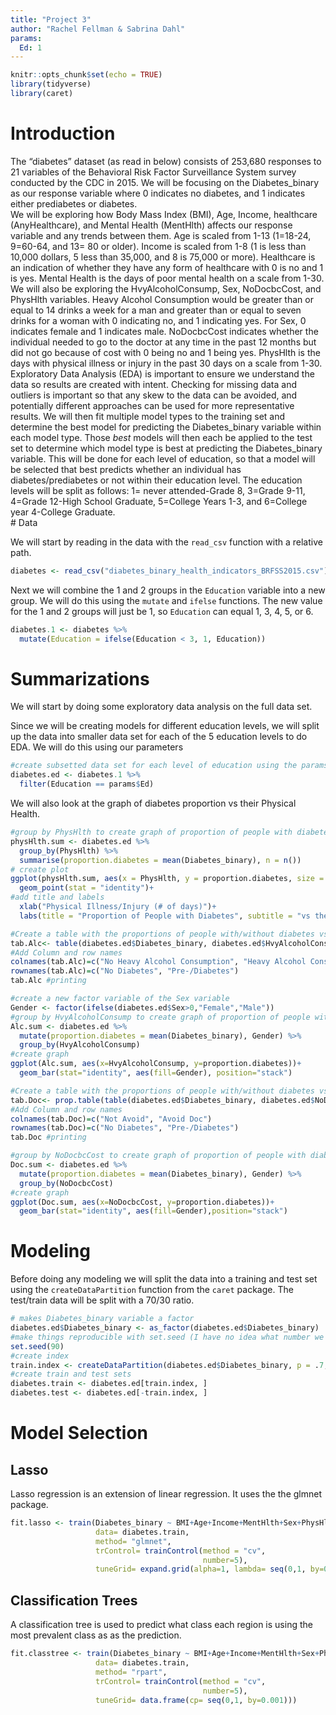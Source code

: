 ```yaml
---
title: "Project 3"
author: "Rachel Fellman & Sabrina Dahl"
params: 
  Ed: 1
---
```


```r
knitr::opts_chunk$set(echo = TRUE)
library(tidyverse)
library(caret)
```

# Introduction
The "diabetes" dataset (as read in below) consists of 253,680 responses to 21 variables of the Behavioral Risk Factor Surveillance System survey conducted by the CDC in 2015. We will be focusing on the Diabetes_binary as our response variable where 0 indicates no diabetes, and 1 indicates either prediabetes or diabetes.  
We will be exploring how Body Mass Index (BMI), Age, Income, healthcare (AnyHealthcare), and Mental Health (MentHlth) affects our response variable and any trends between them. Age is scaled from 1-13 (1=18-24, 9=60-64, and 13= 80 or older). Income is scaled from 1-8 (1 is less than 10,000 dollars, 5 less than 35,000, and 8 is 75,000 or more). Healthcare is an indication of whether they have any form of healthcare with 0 is no and 1 is yes. Mental Health is the days of poor mental health on a scale from 1-30.  
We will also be exploring the HvyAlcoholConsump, Sex, NoDocbcCost, and PhysHlth variables. Heavy Alcohol Consumption would be greater than or equal to 14 drinks a week for a man and greater than or equal to seven drinks for a woman with 0 indicating no, and 1 indicating yes. For Sex, 0 indicates female and 1 indicates male. NoDocbcCost indicates whether the individual needed to go to the doctor at any time in the past 12 months but did not go because of cost with 0 being no and 1 being yes. PhysHlth is the days with physical illness or injury in the past 30 days on a scale from 1-30.  
Exploratory Data Analysis (EDA) is important to ensure we understand the data so results are created with intent. Checking for missing data and outliers is important so that any skew to the data can be avoided, and potentially different approaches can be used for more representative results. We will then fit multiple model types to the training set and determine the best model for predicting the Diabetes_binary variable within each model type. Those *best* models will then each be applied to the test set to determine which model type is best at predicting the Diabetes_binary variable. This will be done for each level of education, so that a model will be selected that best predicts whether an individual has diabetes/prediabetes or not within their education level. The education levels will be split as follows: 1= never attended-Grade 8, 3=Grade 9-11, 4=Grade 12-High School Graduate, 5=College Years 1-3, and 6=College year 4-College Graduate.  
# Data

We will start by reading in the data with the `read_csv` function with a relative path. 

```r
diabetes <- read_csv("diabetes_binary_health_indicators_BRFSS2015.csv")
```

Next we will combine the 1 and 2 groups in the `Education` variable into a new group. We will do this using the `mutate` and `ifelse` functions. The new value for the 1 and 2 groups will just be 1, so `Education` can equal 1, 3, 4, 5, or 6.

```r
diabetes.1 <- diabetes %>% 
  mutate(Education = ifelse(Education < 3, 1, Education))
```

# Summarizations

We will start by doing some exploratory data analysis on the full data set. 

Since we will be creating models for different education levels, we will split up the data into smaller data set for each of the 5 education levels to do EDA. We will do this using our parameters
```r
#create subsetted data set for each level of education using the params.
diabetes.ed <- diabetes.1 %>% 
  filter(Education == params$Ed)
```  

We will also look at the graph of diabetes proportion vs their Physical Health. 
```r
#group by PhysHlth to create graph of proportion of people with diabetes at each number of days with illness/injury
physHlth.sum <- diabetes.ed %>% 
  group_by(PhysHlth) %>% 
  summarise(proportion.diabetes = mean(Diabetes_binary), n = n())
# create plot
ggplot(physHlth.sum, aes(x = PhysHlth, y = proportion.diabetes, size = n)) +
  geom_point(stat = "identity")+ 
#add title and labels
  xlab("Physical Illness/Injury (# of days)")+
  labs(title = "Proportion of People with Diabetes", subtitle = "vs the number of days they had a Physical illness/injury the last 30 days")
```  

```r
#Create a table with the proportions of people with/without diabetes vs whether they heavily drink or not
tab.Alc<- table(diabetes.ed$Diabetes_binary, diabetes.ed$HvyAlcoholConsump)
#Add Column and row names
colnames(tab.Alc)=c("No Heavy Alcohol Consumption", "Heavy Alcohol Consumption")
rownames(tab.Alc)=c("No Diabetes", "Pre-/Diabetes")
tab.Alc #printing
```  

```r
#create a new factor variable of the Sex variable
Gender <- factor(ifelse(diabetes.ed$Sex>0,"Female","Male"))
#group by HvyAlcoholConsump to create graph of proportion of people with diabetes vs whether they drink heavily or not and their sex
Alc.sum <- diabetes.ed %>% 
  mutate(proportion.diabetes = mean(Diabetes_binary), Gender) %>%
  group_by(HvyAlcoholConsump)
#create graph
ggplot(Alc.sum, aes(x=HvyAlcoholConsump, y=proportion.diabetes))+
  geom_bar(stat="identity", aes(fill=Gender), position="stack")
```

```r
#Create a table with the proportions of people with/without diabetes vs whether they had to avoid the doctor the last 30 days due to costs
tab.Doc<- prop.table(table(diabetes.ed$Diabetes_binary, diabetes.ed$NoDocbcCost))
#Add Column and row names
colnames(tab.Doc)=c("Not Avoid", "Avoid Doc")
rownames(tab.Doc)=c("No Diabetes", "Pre-/Diabetes")
tab.Doc #printing
```

```r
#group by NoDocbcCost to create graph of proportion of people with diabetes vs whether they avoided the doctor or not and their sex
Doc.sum <- diabetes.ed %>% 
  mutate(proportion.diabetes = mean(Diabetes_binary), Gender) %>%
  group_by(NoDocbcCost)
#create graph
ggplot(Doc.sum, aes(x=NoDocbcCost, y=proportion.diabetes))+
  geom_bar(stat="identity", aes(fill=Gender),position="stack")
```

# Modeling

Before doing any modeling we will split the data into a training and test set using the `createDataPartition` function from the `caret` package. The test/train data will be split with a 70/30 ratio.

```r
# makes Diabetes_binary variable a factor
diabetes.ed$Diabetes_binary <- as_factor(diabetes.ed$Diabetes_binary)
#make things reproducible with set.seed (I have no idea what number we are supposed to put here because I don't really know what this function does)
set.seed(90)
#create index
train.index <- createDataPartition(diabetes.ed$Diabetes_binary, p = .7, list = FALSE)
#create train and test sets
diabetes.train <- diabetes.ed[train.index, ]
diabetes.test <- diabetes.ed[-train.index, ]
```


# Model Selection

## Lasso  
Lasso regression is an extension of linear regression. It uses the the glmnet package.  
```r
fit.lasso <- train(Diabetes_binary ~ BMI+Age+Income+MentHlth+Sex+PhysHlth+ AnyHealthcare+HvyAlcoholConsump+NoDocbcCost, 
                   data= diabetes.train,
                   method= "glmnet",
                   trControl= trainControl(method = "cv",
                                           number=5),
                   tuneGrid= expand.grid(alpha=1, lambda= seq(0,1, by=0.1)))
```

## Classification Trees  
A classification tree is used to predict what class each region is using the most prevalent class as as the prediction. 
```r
fit.classtree <- train(Diabetes_binary ~ BMI+Age+Income+MentHlth+Sex+PhysHlth+ AnyHealthcare+HvyAlcoholConsump+NoDocbcCost, 
                   data= diabetes.train,
                   method= "rpart",
                   trControl= trainControl(method = "cv",
                                           number=5),
                   tuneGrid= data.frame(cp= seq(0,1, by=0.001)))
```